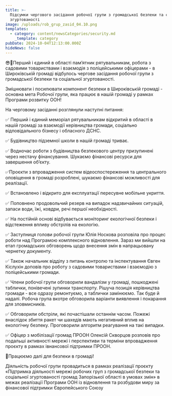 ```yaml
---
title: >-
  Підсумки чергового засідання робочої групи з громадської безпеки та соціальної
  згуртованості
image: /uploads/rob_grup_zasid_04.10.png
templates:
  - category: content/newsCategories/security.md
    _template: category
pubDate: 2024-10-04T12:13:00.000Z
hideNews: false
---
```


😎🌱Перший і єдиний в області памʼятник рятувальникам, робота з садовими товариствами і взаємодія з поліцейськими офіцерами - в Широківській громаді відбулось чергове засідання робочої групи з громадської безпеки та соціальної згуртованості. 

Зміцнювати і посилювати компонент безпеки в Широківській громаді - основна мета Робочої групи, яка працює в нашій громаді у рамках Програми розвитку ООН! 

На черговому засіданні розглянули наступні питання:

✅ Перший і єдиний меморіал рятувальникам відкритий в області в нашій громаді за взаємодії керівництва громади, соціально відповідального бізнесу і обласного ДСНС.

✅ Будівництво підземної школи в нашій громаді триває.

✅ Водночас роботи з будівництва безпекового центру призупинені через нестачу фінансування. Шукаємо фінансові ресурси для завершення обʼєкту.

✅Проєкти з впровадження систем відеоспостереження та центрального оповіщення в громаді розроблені, шукаємо фінансові можливості для реалізації.

✅ Встановлено і відкрито для експлуатації пересувне мобільне укриття.

✅ Поповнено продовольчий резерв на випадок надзвичайних ситуацій, запаси води, їжі, ковдри, речі першої необхідності.

✅ На постійній основі відбувається моніторинг екологічної безпеки і відстеження впливу обстрілів на екологію. 

✅ Заступниця голови робочої групи Юлія Носкова розповіла про процес роботи над Програмою комплексного відновлення. Зараз ми вийшли на етап громадських обговорень щодо внесення змін в напрацьовану чернетку документу.

✅ Також начальник відділу з питань контролю та інспектування Євген Кіслухін доповів про роботу з садовими товариствами і взаємодію з поліцейськими громади. 

✅ Члени робочої групи обговорили вандалізм у громаді, пошкоджені таблички, понівечені зупинки транспорту. Рішуча позиція керівництва громади - все одразу ремонтуємо, а таблички замінюємо. Так буде й надалі. Робоча група вкотре  обговорила варіанти виявлення і покарання для зловмисників.

✅ Обговорили обстріли, які почастішали останнім часом. Пожежі внаслідок збиття ракет чи шахедів мають негативний вплив на екологічну безпеку. Проговорили алгоритм реагування на такі випадки.

✅ Офіцер з мобілізації громад ПРООН Олексій Скворцов розповів про подальші активності мережі і перспективи та терміни впровадження проєкту в рамках івнансової підтримки ПРООН.

🌱Працюємо далі для безпеки в громаді!

Діяльність робочої групи провадиться в рамках реалізації проєкту «Підтримка діяльності мережі робочих груп з громадської безпеки та соціальної згуртованості громад Запорізької області в умовах змін» в межах реалізації Програми ООН із відновлення та розбудови миру за фінансової підтримки Європейського Союзу
